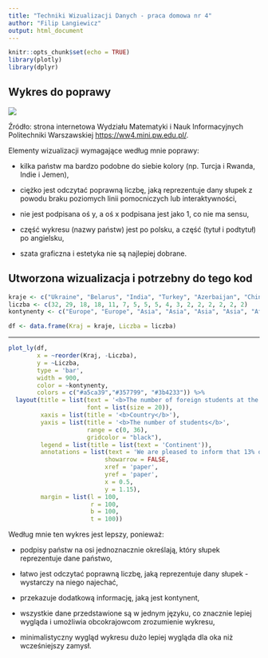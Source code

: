 ---
title: "Techniki Wizualizacji Danych - praca domowa nr 4"
author: "Filip Langiewicz"
output: html_document
---

```{r setup, include=FALSE}
knitr::opts_chunk$set(echo = TRUE)
library(plotly)
library(dplyr)
```

## Wykres do poprawy


![](zly_wykres.jpg)

Źródło: strona internetowa Wydziału Matematyki i Nauk Informacyjnych Politechniki Warszawskiej <https://ww4.mini.pw.edu.pl/>.

Elementy wizualizacji wymagające według mnie poprawy:

-   kilka państw ma bardzo podobne do siebie kolory (np. Turcja i Rwanda, Indie i Jemen),

-   ciężko jest odczytać poprawną liczbę, jaką reprezentuje dany słupek z powodu braku poziomych linii pomocniczych lub interaktywności,

-   nie jest podpisana oś y, a oś x podpisana jest jako 1, co nie ma sensu,

-   część wykresu (nazwy państw) jest po polsku, a część (tytuł i podtytuł) po angielsku,

-   szata graficzna i estetyka nie są najlepiej dobrane.

## Utworzona wizualizacja i potrzebny do tego kod

```{r data, echo=FALSE}
kraje <- c("Ukraine", "Belarus", "India", "Turkey", "Azerbaijan", "China", "Egypt", "Russia", "Uzbekistan", "Nigeria", "Vietnam", "Armenia", "Bangladesh", "Ethiopia", "Yemen", "Rwanda", "Zimbabwe")
liczba <- c(32, 29, 18, 18, 11, 7, 5, 5, 5, 4, 3, 2, 2, 2, 2, 2, 2)
kontynenty <- c("Europe", "Europe", "Asia", "Asia", "Asia", "Asia", "Africa", "Asia", "Asia", "Africa", "Asia", "Asia", "Asia", "Africa", "Asia", "Africa", "Africa")

df <- data.frame(Kraj = kraje, Liczba = liczba)
```

---

```{r plot, warning=FALSE, echo=TRUE}



plot_ly(df, 
        x = ~reorder(Kraj, -Liczba), 
        y = ~Liczba, 
        type = 'bar',
        width = 900,
        color = ~kontynenty,
        colors = c("#a5ca39","#357799", "#3b4233")) %>%
  layout(title = list(text = '<b>The number of foreign students at the Faculty of Mathematics and Information Science</b>',
                      font = list(size = 20)),
         xaxis = list(title = '<b>Country</b>'),
         yaxis = list(title = '<b>The number of students</b>',
                      range = c(0, 36),
                      gridcolor = "black"),
         legend = list(title = list(text = 'Continent')),
         annotations = list(text = 'We are pleased to inform that 13% of our students come from abroad (as of November 2022)',
                           showarrow = FALSE,
                           xref = 'paper',
                           yref = 'paper',
                           x = 0.5,
                           y = 1.15),
         margin = list(l = 100, 
                       r = 100, 
                       b = 100, 
                       t = 100))

```

Według mnie ten wykres jest lepszy, ponieważ:

-   podpisy państw na osi jednoznacznie określają, który słupek reprezentuje dane państwo,

-   łatwo jest odczytać poprawną liczbę, jaką reprezentuje dany słupek - wystarczy na niego najechać,

-   przekazuje dodatkową informację, jaką jest kontynent,

-   wszystkie dane przedstawione są w jednym języku, co znacznie lepiej wygląda i umożliwia obcokrajowcom zrozumienie wykresu, 

-   minimalistyczny wygląd wykresu dużo lepiej wygląda dla oka niż wcześniejszy zamysł.
